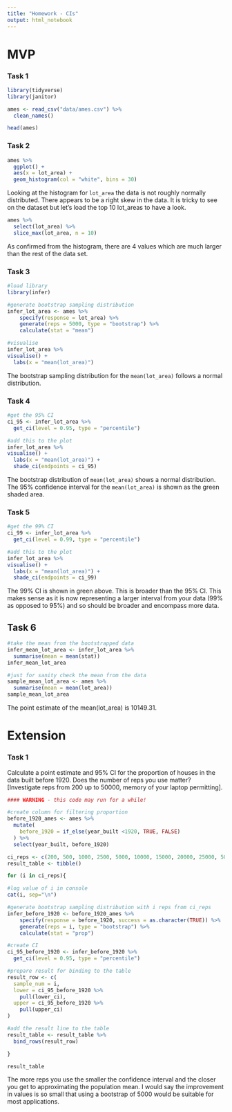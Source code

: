 ```yaml
---
title: "Homework - CIs"
output: html_notebook
---
```

# MVP

### Task 1

```r
library(tidyverse)
library(janitor)
```

```r
ames <- read_csv("data/ames.csv") %>% 
  clean_names()

head(ames)
```

### Task 2

```r
ames %>% 
  ggplot() +
  aes(x = lot_area) +
  geom_histogram(col = "white", bins = 30)
```

Looking at the histogram for `lot_area` the data is not roughly normally distributed. There appears to be a right skew in the data. It is tricky to see on the dataset but let's load the top 10 lot_areas to have a look.

```r
ames %>% 
  select(lot_area) %>% 
  slice_max(lot_area, n = 10)
```
As confirmed from the histogram, there are 4 values which are much larger than the rest of the data set.

### Task 3

```r
#load library
library(infer)

#generate bootstrap sampling distribution
infer_lot_area <- ames %>% 
    specify(response = lot_area) %>% 
    generate(reps = 5000, type = "bootstrap") %>% 
    calculate(stat = "mean")

#visualise
infer_lot_area %>% 
visualise() +
  labs(x = "mean(lot_area)")
```
The bootstrap sampling distribution for the `mean(lot_area)` follows a normal distribution.

### Task 4

```r
#get the 95% CI
ci_95 <- infer_lot_area %>% 
  get_ci(level = 0.95, type = "percentile")

#add this to the plot
infer_lot_area %>% 
visualise() +
  labs(x = "mean(lot_area)") +
  shade_ci(endpoints = ci_95)
```
The bootstrap distribution of `mean(lot_area)` shows a normal distribution. The 95% confidence interval for the `mean(lot_area)` is shown as the green shaded area.

### Task 5

```r
#get the 99% CI
ci_99 <- infer_lot_area %>% 
  get_ci(level = 0.99, type = "percentile")

#add this to the plot
infer_lot_area %>% 
visualise() +
  labs(x = "mean(lot_area)") +
  shade_ci(endpoints = ci_99)
```
The 99% CI is shown in green above. This is broader than the 95% CI. This makes sense as it is now representing a larger interval from your data (99% as opposed to 95%) and so should be broader and encompass more data.

## Task 6

```r
#take the mean from the bootstrapped data
infer_mean_lot_area <- infer_lot_area %>% 
  summarise(mean = mean(stat))
infer_mean_lot_area

#just for sanity check the mean from the data
sample_mean_lot_area <- ames %>% 
  summarise(mean = mean(lot_area))
sample_mean_lot_area
```

The point estimate of the mean(lot_area) is 10149.31.

# Extension

### Task 1
Calculate a point estimate and 95% CI for the proportion of houses in the data built before 1920. Does the number of reps you use matter? [Investigate reps from 200 up to 50000, memory of your laptop permitting].

```r
#### WARNING - this code may run for a while! 

#create column for filtering proportion
before_1920_ames <- ames %>% 
  mutate(
    before_1920 = if_else(year_built <1920, TRUE, FALSE)
  ) %>% 
  select(year_built, before_1920)

ci_reps <- c(200, 500, 1000, 2500, 5000, 10000, 15000, 20000, 25000, 50000)
result_table <- tibble()

for (i in ci_reps){

#log value of i in console
cat(i, sep="\n")

#generate bootstrap sampling distribution with i reps from ci_reps
infer_before_1920 <- before_1920_ames %>% 
    specify(response = before_1920, success = as.character(TRUE)) %>% 
    generate(reps = i, type = "bootstrap") %>% 
    calculate(stat = "prop")

#create CI
ci_95_before_1920 <- infer_before_1920 %>% 
  get_ci(level = 0.95, type = "percentile")

#prepare result for binding to the table
result_row <- c(
  sample_num = i,
  lower = ci_95_before_1920 %>% 
    pull(lower_ci),
  upper = ci_95_before_1920 %>% 
    pull(upper_ci)
)

#add the result line to the table
result_table <- result_table %>% 
  bind_rows(result_row)

}

result_table
```

The more reps you use the smaller the confidence interval and the closer you get to approximating the population mean. I would say the improvement in values is so small that using a bootstrap of 5000 would be suitable for most applications.